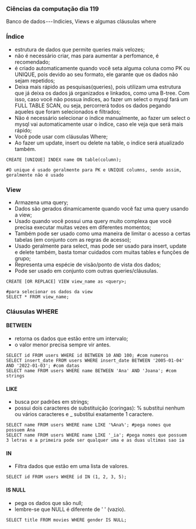 




### Ciências da computação dia 119

Banco de dados --- Indicies, Views e algumas cláusulas where

### Índice

-   estrutura de dados que permite queries mais velozes;
-   não é necessário criar, mas para aumentar a perfomance, é
    recomendado;
-   é criado automaticamente quando você seta alguma coluna como PK ou
    UNIQUE, pois devido ao seu formato, ele garante que os dados não
    sejam repetidos;
-   Deixa mais rápido as pesquisas(queries), pois utilizam uma estrutura
    que já deixa os dados já organizados e linkados, como uma B-tree.
    Com isso, caso você não possua indices, ao fazer um select o mysql
    fará um FULL TABLE SCAN, ou seja, percorrerá todos os dados pegando
    aqueles que foram selecionados e filtrados;
-   Não é necessário selecionar o índice manualmente, ao fazer um select
    o mysql vai automaticamente usar o índice, caso ele veja que será
    mais rápido;
-   Você pode usar com cláusulas Where;
-   Ao fazer um update, insert ou delete na table, o indice será
    atualizado também.

``` {code-block-mode="2" spellcheck="false" code-block-lang="sql"}
CREATE [UNIQUE] INDEX name ON table(column);

#O unique é usado geralmente para PK e UNIQUE columns, sendo assim, geralmente não é usado
```








### View

-   Armazena uma query;
-   Dados são gerados dinamicamente quando você faz uma query usando a
    view;
-   Usado quando você possui uma query muito complexa que você precisa
    executar muitas vezes em diferentes momentos;
-   Também pode ser usado como uma maneira de limitar o acesso a certas
    tabelas (em conjunto com as regras de acesso);
-   Usado geralmente para select, mas pode ser usado para insert, update
    e delete também, basta tomar cuidados com muitas tables e funções de
    grupo;
-   Representa uma espécie de visão/ponto de vista dos dados;
-   Pode ser usado em conjunto com outras queries/cláusulas.

``` {code-block-mode="2" spellcheck="false" code-block-lang="sql"}
CREATE [OR REPLACE] VIEW view_name as <query>;

#para selecionar os dados da view
SELECT * FROM view_name;
```








### Cláusulas WHERE

#### BETWEEN

-   retorna os dados que estão entre um intervalo;
-   o valor menor precisa sempre vir antes.

``` {code-block-mode="2" spellcheck="false" code-block-lang="sql"}
SELECT id FROM users WHERE id BETWEEN 10 AND 100; #com numeros
SELECT insert_date FROM users WHERE insert_date BETWEEN '2005-01-04' AND '2022-01-03'; #com datas
SELECT name FROM users WHERE name BETWEEN 'Ana' AND 'Joana'; #com strings
```

#### LIKE

-   busca por padrões em strings;
-   possui dois caracteres de substituição (coringas): % substitui
    nenhum ou vários caracteres e \_ substitui exatamente 1 caractere.

``` {code-block-mode="2" spellcheck="false" code-block-lang="sql"}
SELECT name FROM users WHERE name LIKE '%Ana%'; #pega nomes que possuem Ana
SELECT name FROM users WHERE name LIKE '_ia'; #pega nomes que possuem 3 letras e a primeira pode ser qualquer uma e as duas ultimas sao ia 
```

#### IN

-   Filtra dados que estão em uma lista de valores.

``` {code-block-mode="2" spellcheck="false" code-block-lang="sql"}
SELECT id FROM users WHERE id IN (1, 2, 3, 5);
```

#### IS NULL

-   pega os dados que são null;
-   lembre-se que NULL é diferente de ' ' (vazio).

``` {code-block-mode="2" spellcheck="false" code-block-lang="sql"}
SELECT title FROM movies WHERE gender IS NULL;
```


